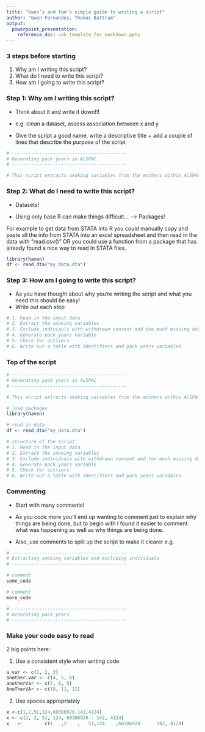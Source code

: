 ```yaml
---
title: "Gwen’s and Tom’s simple guide to writing a script"
author: "Gwen Fernandes, Thomas Battram"
output: 
  powerpoint_presentation:
    reference_doc: uob_template_for_markdown.pptx
---
```


### 3 steps before starting
1. Why am I writing this script?
2. What do I need to write this script?
3. How am I going to write this script? 

### Step 1: Why am I writing this script? 

* Think about it and write it down!!!
* e.g. clean a dataset, assess association between x and y

* Give the script a good name, write a descriptive title + add a couple of lines that describe the purpose of the script

``` r
# ------------------------------------------
# Generating pack years in ALSPAC
# ------------------------------------------

# This script extracts smoking variables from the mothers within ALSPAC and uses this to generate pack years. Authors: Thomas Battram, Gwen Fernandes. Date: 2020/02/15
```

### Step 2: What do I need to write this script?

* Datasets!

* Using only base R can make things difficult... --> Packages! 

For example to get data from STATA into R you could manually copy and paste all the info from STATA into an excel spreadsheet and then read in the data with "read.csv()" OR you could use a function from a package that has already found a nice way to read in STATA files.

``` r
library(haven)
df <- read_dta("my_data.dta")
```


### Step 3: How am I going to write this script? 

* As you have thought about why you're writing the script and what you need this should be easy! 
* Write out each step

``` r

# 1. Read in the input data
# 2. Extract the smoking variables
# 3. Exclude indiviauls with withdrawn consent and too much missing data
# 4. Generate pack years variable 
# 5. Check for outliers
# 6. Write out a table with identifiers and pack years variables

```

### Top of the script
``` r
# ------------------------------------------
# Generating pack years in ALSPAC
# ------------------------------------------

# This script extracts smoking variables from the mothers within ALSPAC and uses this to generate pack years. Authors: Thomas Battram, Gwen Fernandes. Date: 2020/02/15

# load packages
library(haven)

# read in data
df <- read_dta("my_data.dta")

# structure of the script:
# 1. Read in the input data
# 2. Extract the smoking variables
# 3. Exclude individuals with withdrawn consent and too much missing data
# 4. Generate pack years variable 
# 5. Check for outliers
# 6. Write out a table with identifiers and pack years variables
```

### Commenting

* Start with many comments! 
* As you code more you'll end up wanting to comment just to explain why things are being done, but to begin with I found it easier to comment what was happening as well as why things are being done.

* Also, use comments to split up the script to make it clearer e.g.

``` r
# ------------------------------------------
# Extracting smoking variables and excluding individuals
# ------------------------------------------

# comment
some_code

# comment
more_code

# ------------------------------------------
# Generating pack years
# ------------------------------------------

```

### Make your code easy to read

2 big points here:

1. Use a consistent style when writing code

``` r
a_var <- c(1, 2, 3)
another.var <- c(4, 5, 6)
anotherVar <- c(7, 8, 9)
AnoTherVAr <- c(10, 11, 12)
```

2. Use spaces appropriately

``` r
x <-c(1,2,51,124,60386920-142,4124)
x <- c(1, 2, 51, 124, 60386920 - 142, 4124)
x   <-        c(1   ,2    ,   51,124    ,60386920-     142, 4124) 
```

## 
